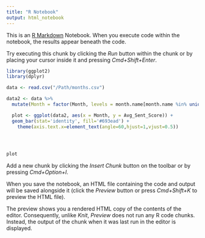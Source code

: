 ```yaml
---
title: "R Notebook"
output: html_notebook
---
```


This is an [R Markdown](http://rmarkdown.rstudio.com) Notebook. When you execute code within the notebook, the results appear beneath the code. 

Try executing this chunk by clicking the *Run* button within the chunk or by placing your cursor inside it and pressing *Cmd+Shift+Enter*. 

```r
library(ggplot2)
library(dplyr)

data <- read.csv("/Path/months.csv")

data2 <- data %>%
  mutate(Month = factor(Month, levels = month.name[month.name %in% unique(Month)]))

  plot <- ggplot(data2, aes(x = Month, y = Avg_Sent_Score)) +
  geom_bar(stat='identity', fill='#693ead') +
    theme(axis.text.x=element_text(angle=60,hjust=1,vjust=0.5))
                



plot
```

Add a new chunk by clicking the *Insert Chunk* button on the toolbar or by pressing *Cmd+Option+I*.

When you save the notebook, an HTML file containing the code and output will be saved alongside it (click the *Preview* button or press *Cmd+Shift+K* to preview the HTML file). 

The preview shows you a rendered HTML copy of the contents of the editor. Consequently, unlike *Knit*, *Preview* does not run any R code chunks. Instead, the output of the chunk when it was last run in the editor is displayed.

